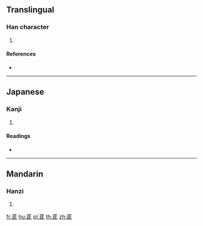 {{character info/new}}
==Translingual==

===Han character===
{{Han char|rn=140|rad=艸|as=05|sn=11|four=|canj=THPM,THVI,XTHVI}}

# {{defn|Han|sort=艸05}}

====References====
* {{Han ref|kx=1027.040|dkj=30845|hdz=53194.090|uh=830B|ud=33547}}

----

==Japanese==

===Kanji===
{{ja-kanji|grade=|rs=艸05}}

# {{defn|lang=ja|sort=艸05}}

====Readings====
* {{ja-readings|on=[[し]] (shi)|kun=[[つりがねそう]] (tsuriganesou)|nanori=}}

----

==Mandarin==

===Hanzi===
{{cmn-hanzi|pin=[[dǐ]] ([[di3]]), [[gè]] ([[ge4]])|wg=ti<sup>3</sup>, ko<sup>4</sup>}}

# {{defn|lang=cmn|sort=艸05}}

[[fr:茋]]
[[hu:茋]]
[[pl:茋]]
[[th:茋]]
[[zh:茋]]